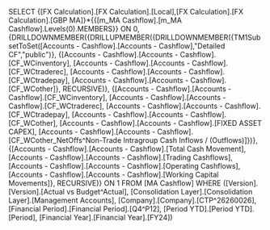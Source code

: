 SELECT {[FX Calculation].[FX Calculation].[Local],[FX Calculation].[FX Calculation].[GBP MA]}*{{[m_MA Cashflow].[m_MA Cashflow].Levels(0).MEMBERS}} ON 0, {DRILLDOWNMEMBER({DRILLUPMEMBER({DRILLDOWNMEMBER({TM1SubsetToSet([Accounts - Cashflow].[Accounts - Cashflow],"Detailed CF","public")}, {[Accounts - Cashflow].[Accounts - Cashflow].[CF_WCinventory], [Accounts - Cashflow].[Accounts - Cashflow].[CF_WCtraderec], [Accounts - Cashflow].[Accounts - Cashflow].[CF_WCtradepay], [Accounts - Cashflow].[Accounts - Cashflow].[CF_WCother]}, RECURSIVE)}, {[Accounts - Cashflow].[Accounts - Cashflow].[CF_WCinventory], [Accounts - Cashflow].[Accounts - Cashflow].[CF_WCtraderec], [Accounts - Cashflow].[Accounts - Cashflow].[CF_WCtradepay], [Accounts - Cashflow].[Accounts - Cashflow].[CF_WCother], [Accounts - Cashflow].[Accounts - Cashflow].[FIXED ASSET CAPEX], [Accounts - Cashflow].[Accounts - Cashflow].[CF_WCother_NetOffs^Non-Trade Intragroup Cash Inflows / (Outflows)]})}, {[Accounts - Cashflow].[Accounts - Cashflow].[Total Cash Movement], [Accounts - Cashflow].[Accounts - Cashflow].[Trading Cashflows], [Accounts - Cashflow].[Accounts - Cashflow].[Operating Cashflows], [Accounts - Cashflow].[Accounts - Cashflow].[Working Capital Movements]}, RECURSIVE)} ON 1 FROM [MA Cashflow] WHERE ([Version].[Version].[Actual vs Budget^Actual], [Consolidation Layer].[Consolidation Layer].[Management Accounts], [Company].[Company].[CTP^26260026], [Financial Period].[Financial Period].[Q4^P12], [Period YTD].[Period YTD].[Period], [Financial Year].[Financial Year].[FY24])